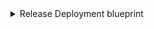 <details>
<summary>Release Deployment blueprint</summary>

```json showLineNumbers
  {
    "identifier": "azureDevopsReleaseDeployment",
    "title": "Azure DevOps Release Deployment",
    "icon": "AzureDevops",
    "schema": {
      "properties": {
        "status": {
          "title": "Status",
          "type": "string",
          "icon": "DefaultProperty",
          "description": "The deployment status"
        },
        "url": {
          "title": "URL",
          "type": "string",
          "format": "url",
          "icon": "AzureDevops",
          "description": "Link to the deployment in Azure DevOps"
        },
        "reason": {
          "title": "Reason",
          "type": "string",
          "description": "The reason for the deployment"
        },
        "startedOn": {
          "title": "Started On",
          "type": "string",
          "format": "date-time",
          "description": "The date and time when the deployment started"
        },
        "completedOn": {
          "title": "Completed On",
          "type": "string",
          "format": "date-time",
          "description": "The date and time when the deployment completed"
        },
        "requestedBy": {
          "title": "Requested By",
          "type": "string",
          "icon": "User",
          "description": "The person who requested the deployment"
        },
        "operationStatus": {
          "title": "Operation Status",
          "type": "string",
          "description": "The operation status of the deployment"
        },
        "environment": {
          "title": "Environment",
          "type": "string",
          "description": "The target environment name"
        }
      },
      "required": []
    },
    "mirrorProperties": {},
    "calculationProperties": {},
    "aggregationProperties": {},
    "relations": {
      "release": {
        "title": "Release",
        "target": "release",
        "required": true,
        "many": false
      }
    }
  }
```
</details>
